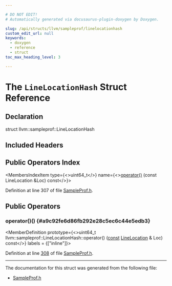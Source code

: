 ```yaml
---

# DO NOT EDIT!
# Automatically generated via docusaurus-plugin-doxygen by Doxygen.

slug: /api/structs/llvm/sampleprof/linelocationhash
custom_edit_url: null
keywords:
  - doxygen
  - reference
  - struct
toc_max_heading_level: 3

---
```





# The `LineLocationHash` Struct Reference

<DoxygenPage pluginConfig={pluginConfig}>



## Declaration

<CodeBlock>struct llvm::sampleprof::LineLocationHash</CodeBlock>

## Included Headers

<IncludesList>
<IncludesListItem
  filePath="llvm/ProfileData/SampleProf.h"
  permalink="/docs/api/files/include/include/llvm/include/llvm/profiledata/sampleprof-h"
  isLocal="true" />
</IncludesList>

## Public Operators Index

<MembersIndex>

<MembersIndexItem
  type={<>uint64&#95;t</>}
  name={<><a href="#a9c92fe6d86fb292e28c5ec6c44e5edb3">operator()</a> (const LineLocation &amp;Loc) const</>}>
</MembersIndexItem>

</MembersIndex>


Definition at line 307 of file <a href="/docs/api/files/include/include/llvm/include/llvm/profiledata/sampleprof-h">SampleProf.h</a>.

<SectionDefinition>

## Public Operators

### operator()() {#a9c92fe6d86fb292e28c5ec6c44e5edb3}

<MemberDefinition
  prototype={<>uint64&#95;t llvm::sampleprof::LineLocationHash::operator() (<a href="/docs/api/files/lib/lib/target/lib/target/aarch64/aarch64promoteconstant-cpp/#a90f8350fecae261c25be85d38b451bff">const</a> <a href="/docs/api/structs/llvm/sampleprof/linelocation">LineLocation</a> &amp; Loc) const</>}
  labels = {["inline"]}>

Definition at line <a href="/docs/api/files/include/include/llvm/include/llvm/profiledata/sampleprof-h/#l00308">308</a> of file <a href="/docs/api/files/include/include/llvm/include/llvm/profiledata/sampleprof-h">SampleProf.h</a>.
</MemberDefinition>

</SectionDefinition>

<hr/>

The documentation for this struct was generated from the following file:

<ul>
<li><a href="/docs/api/files/include/include/llvm/include/llvm/profiledata/sampleprof-h">SampleProf.h</a></li>
</ul>

</DoxygenPage>
